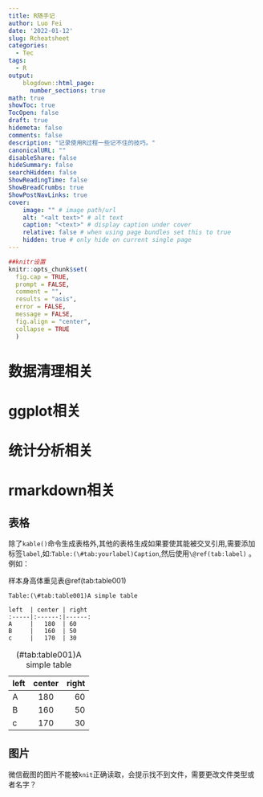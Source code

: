 ```yaml
---
title: R随手记
author: Luo Fei
date: '2022-01-12'
slug: Rcheatsheet
categories:
  - Tec
tags:
  - R
output:
    blogdown::html_page:
      number_sections: true
math: true
showToc: true
TocOpen: false
draft: true
hidemeta: false
comments: false
description: "记录使用R过程一些记不住的技巧。"
canonicalURL: ""
disableShare: false
hideSummary: false
searchHidden: false
ShowReadingTime: false
ShowBreadCrumbs: true
ShowPostNavLinks: true
cover:
    image: "" # image path/url
    alt: "<alt text>" # alt text
    caption: "<text>" # display caption under cover
    relative: false # when using page bundles set this to true
    hidden: true # only hide on current single page  
---
```


```r
##knitr设置
knitr::opts_chunk$set(
  fig.cap = TRUE,
  prompt = FALSE,
  comment = "",
  results = "asis",
  error = FALSE,
  message = FALSE,
  fig.align = "center",
  collapse = TRUE
  )

```

# 数据清理相关




# ggplot相关

# 统计分析相关

# rmarkdown相关

## 表格

除了`kable()`命令生成表格外,其他的表格生成如果要使其能被交叉引用,需要添加标签`label`,如:`Table:(\#tab:yourlabel)Caption`,然后使用`\@ref(tab:label)` 。例如：

样本身高体重见表\@ref(tab:table001)

```
Table:(\#tab:table001)A simple table

left  | center | right
:-----|:------:|------:
A     |   180  | 60
B     |   160  | 50
c     |   170  | 30        

```

Table:(\#tab:table001)A simple table

left  | center | right
:-----|:------:|------:
A     |   180  | 60
B     |   160  | 50
c     |   170  | 30     

## 图片

微信截图的图片不能被`knit`正确读取，会提示找不到文件，需要更改文件类型或者名字？

